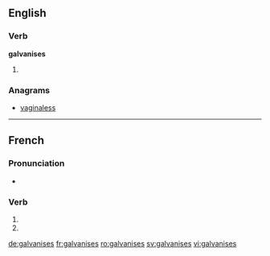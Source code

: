 {{also|galvanisés}}
==English==

===Verb===
'''galvanises'''

# {{en-third-person singular of|galvanise}}

===Anagrams===
* [[vaginaless#English|vaginaless]]

----

==French==

===Pronunciation===
* {{homophones|lang=fr|galvanise|galvanisent}}

===Verb===
{{fr-verb-form}}

# {{conjugation of|galvaniser||2|s|pres|ind|lang=fr}}
# {{conjugation of|galvaniser||2|s|pres|sub|lang=fr}}


[[de:galvanises]]
[[fr:galvanises]]
[[ro:galvanises]]
[[sv:galvanises]]
[[vi:galvanises]]
